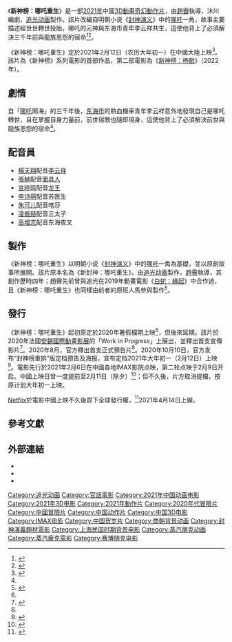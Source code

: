{{noteTA
|G1=Show
|G2=Movie
|G3=Medicine
}}
{{Infobox film
| name           = 新神榜：哪吒重生
| image          = 新神榜：哪吒重生.jpg
| caption        = 电影海报
| director       = [[趙霽_(導演)|趙霽]]
| producer       = 路晞
| screenplay     = 沐川
| based_on       = {{Based on|[[封神演义|封神演义]]|[[许仲琳|许仲琳]]、[[陸西星|陸西星]]}}
| starring       = 
| music          = [[郭好为|郭好为]]
| cinematography = 
| editing        = 
| studio         = {{Plain list|
* [[追光动画|追光动画]]
* [[阿里巴巴影業|阿里巴巴影業]]
* [[博纳影业|博纳影业]]
* [[bilibili|哔哩哔哩影业]]
* 泡泡玛特
}}
| distributor    = {{Plain list|
* 淘票票
* 博纳影业
* 哔哩哔哩影业
* 名威影業（澳門）
* [[Netflix|Netflix]]（全球）
}}
| released       = {{Film date|2021|2|12|中国大陆、澳門}}
| runtime        = 116分钟
| 公映许可       = {{电审|动|2020|020}}
| country        = 中國
| language       = [[普通话|普通话]]
| budget         = 2億人民幣
| gross          = 4.56亿人民幣<ref name="猫眼">{{cite web|url=https://maoyan.com/films/1299124|title=新神榜：哪吒重生|work=猫眼电影|accessdate=2021-02-15|archive-date=2021-02-20|archive-url=https://web.archive.org/web/20210220170916/https://maoyan.com/films/1299124}}</ref>
| cn_name        = 
| hk_name        = 
| tw_name        = 
| preceded_by     =
| followed_by     = 《[[新神榜：杨戬|新神榜：杨戬]]》
}}
《'''新神榜：哪吒重生'''》是一部[[2021年電影|2021年]]中國[[3D電影|3D]][[動畫電影|動畫]][[奇幻片|奇幻]][[動作片|動作片]]，由[[趙霽_(導演)|趙霽]]執導，沐川編劇，[[追光动画|追光动画]]製作。該片改編自明朝小说《[[封神演义|封神演义]]》中的[[哪吒|哪吒]]一角，故事主要描述經世世轉世投胎，哪吒的元神與东海市青年李云祥共生，這使他背上了必須解決三千年前與龍族恩怨的宿命<ref name="Mtime(2020-08-13)">{{cite news|url=http://news.mtime.com/2020/08/13/1603526.html|title=哪吒转世机车小哥，前世宿敌纷纷寻仇 《新神榜：哪吒重生》曝“开战”预告|author=羊羊|work=[[时光网|Mtime时光网]]|date=2020-08-13|accessdate=2020-09-13|archive-date=2020-12-06|archive-url=https://web.archive.org/web/20201206110759/http://news.mtime.com/2020/08/13/1603526.html}}</ref><ref name="Gamersky(2020-08-12)">{{cite news|url=https://www.gamersky.com/news/202008/1312338.shtml|title=动画电影《新神榜：哪吒重生》首支预告公布 硬核新作高燃开战|author=ChOzen|work=[[遊民星空|遊民星空]]|date=2020-08-12|accessdate=2020-09-13|archive-date=2021-02-20|archive-url=https://web.archive.org/web/20210220165428/https://www.gamersky.com/news/202008/1312338.shtml}}</ref>。

《新神榜：哪吒重生》定於2021年2月12日（农历大年初一）在中國大陸上映<ref>{{cite web | title=7部电影竞争春节档 谁是头马谁是黑马-中新网 | website=中国新闻网_梳理天下新闻 | date=2021-02-08 | url=https://www.chinanews.com/yl/2021/02-08/9407847.shtml | language=zh | access-date=2021-02-08 | archive-date=2021-02-14 | archive-url=https://web.archive.org/web/20210214041052/https://www.chinanews.com/yl/2021/02-08/9407847.shtml }}</ref>。該片為《新神榜》系列電影的首部作品，第二部電影為《[[新神榜：杨戬|新神榜：杨戬]]》（2022年）。

== 劇情 ==
自「[[哪吒|哪吒]]鬧海」的三千年後，[[东海市|东海市]]的熱血機車青年李云祥意外地發現自己是哪吒轉世，且在掌握自身力量前，前世宿敵也隨即現身，這使他背上了必須解決前世與龍族恩怨的宿命<ref name="Mtime(2020-08-13)" />。

== 配音員 ==
* [[楊天翔|楊天翔]]配音[[哪吒|李云祥]]
* [[張赫_(配音員)|張赫]]配音[[孙悟空|面具人]]
* [[宣晓鸣|宣晓鸣]]配音[[东海龙王|龙王]]
* [[李诗萌|李诗萌]]配音苏医生
* [[朱可儿|朱可儿]]配音喀莎
* [[凌振赫|凌振赫]]配音三太子
* [[高增志|高增志]]配音东海夜叉

== 製作 ==
《新神榜：哪吒重生》以明朝小说《[[封神演义|封神演义]]》中的[[哪吒|哪吒]]一角為基礎，並以原創故事所展開。該片原本名為《新封神：哪吒重生》，由[[追光动画|追光动画]]製作，[[趙霽_(導演)|趙霽]]執導，其創作歷時四年；趙霽先前曾與追光在2019年動畫電影《[[白蛇：緣起|白蛇：緣起]]》中合作過，且《新神榜：哪吒重生》也同樣由前者的原班人馬參與製作<ref name="Mtime(2020-01-11)">{{cite news|url=http://news.mtime.com/2020/01/11/1600542.html|title=又一个哪吒！《哪吒重生》定档暑期 追光动画打造 《白蛇：缘起》导演执导|author=羊羊|work=Mtime时光网|date=2020-01-11|accessdate=2020-09-13|archive-date=2020-12-06|archive-url=https://web.archive.org/web/20201206110632/http://news.mtime.com/2020/01/11/1600542.html}}</ref>。

== 發行 ==
《新神榜：哪吒重生》起初原定於2020年暑假檔期上映<ref name="Mtime(2020-01-11)" />，但後來延期。該片於2020年法國[[安錫國際動畫影展|安錫國際動畫影展]]的「Work in Progress」上展出，並釋出首支宣傳影片<ref name="Mtime(2020-06-17)">{{cite news|url=http://news.mtime.com/2020/06/17/1602783.html|title=《哪吒重生》曝昂西国际动画节宣传片 《白蛇：缘起》团队打造 画面满满现代元素|author=羊羊|work=Mtime时光网|date=2020-06-17|accessdate=2020-09-13|archive-date=2020-07-05|archive-url=https://web.archive.org/web/20200705114819/http://news.mtime.com/2020/06/17/1602783.html}}</ref>。2020年8月，官方釋出首支正式預告片<ref name="Gamersky(2020-08-12)" />。2020年10月10日，官方发布“封神榜重排”版定档预告及海报，宣布定档2021年大年初一（2月12日）上映<ref>{{cite web |url=https://maoyan.com/films/news/1089213 |title=《新神榜：哪吒重生》定档2021大年初一 全新预告释出热血开年 |website=[[猫眼电影|猫眼电影]] |accessdate=2020年10月10日 |date=2020年10月10日 |archive-date=2021年2月20日 |archive-url=https://web.archive.org/web/20210220165520/https://maoyan.com/films/news/1089213 }}</ref>。電影先行於2021年2月6日在中國各地IMAX影院点映，第二轮点映于2月9日开启。中國上映日曾一度提前至2月11日（除夕）<ref>{{cite web |url=https://ent.sina.com.cn/2021-02-10/doc-ikftssap5127747.shtml |title=《哪吒重生》宣布提档 将于除夕夜22点上映 |website=新浪網 |accessdate=2021-02-10 |date=2021-02-10 |archive-date=2021-02-10 |archive-url=https://web.archive.org/web/20210210072542/https://ent.sina.com.cn/2021-02-10/doc-ikftssap5127747.shtml }}</ref>；但不久後，片方取消提檔，按原计划大年初一上映。

[[Netflix|Netflix]]於電影中國上映不久後買下全球發行權，<ref>{{cite news|url=https://gnn.gamer.com.tw/detail.php?sn=210702|title=中國動畫電影《新神榜：哪吒重生》將由 Netflix 全球獨家上架|author=阿Lu|work=[[巴哈姆特電玩資訊站|巴哈姆特電玩資訊站]]|date=2021-02-17|accessdate=2021-02-21}}</ref>2021年4月14日上線。

== 參考文獻 ==
{{Reflist|30em}}

== 外部連結 ==
* {{Sinaweibo|zhuiguangren}}
* {{Douban|34779692}}
* {{IMDb title|13269670}}

{{封神演義}}
{{追光动画}}
{{Portal bar|中国|電影|動漫}}
{{DEFAULTSORT:New Gods: Nezha Rebron}}
[[Category:追光动画|Category:追光动画]]
[[Category:官話電影|Category:官話電影]]
[[Category:2021年中国动画电影|Category:2021年中国动画电影]]
[[Category:2021年3D电影|Category:2021年3D电影]]
[[Category:2021年動作片|Category:2021年動作片]]
[[Category:2020年代冒險片|Category:2020年代冒險片]]
[[Category:中國冒險片|Category:中國冒險片]]
[[Category:中国动作片|Category:中国动作片]]
[[Category:中国3D电影|Category:中国3D电影]]
[[Category:IMAX电影|Category:IMAX电影]]
[[Category:中国贺岁片|Category:中国贺岁片]]
[[Category:商朝背景动画|Category:商朝背景动画]]
[[Category:封神演義題材電影|Category:封神演義題材電影]]
[[Category:上海民国时期背景电影|Category:上海民国时期背景电影]]
[[Category:蒸汽朋克动画|Category:蒸汽朋克动画]]
[[Category:蒸汽龐克電影|Category:蒸汽龐克電影]]
[[Category:赛博朋克电影|Category:赛博朋克电影]]